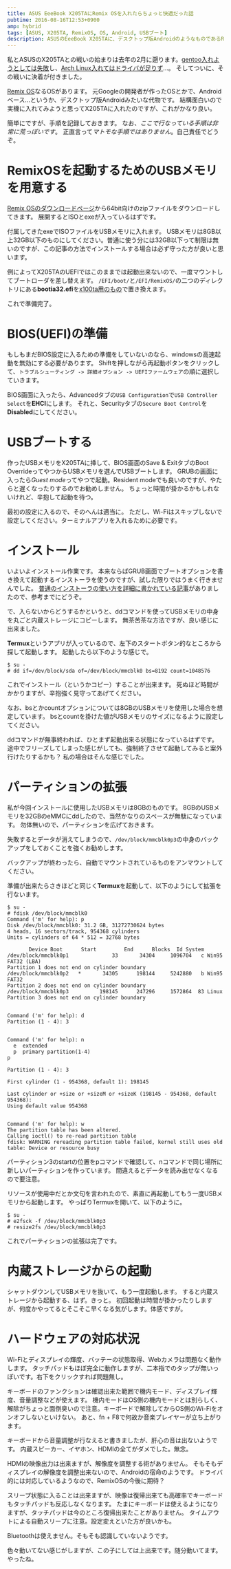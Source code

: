 ```yaml
---
title: ASUS EeeBook X205TAにRemix OSを入れたらちょっと快適だった話
pubtime: 2016-08-16T12:53+0900
amp: hybrid
tags: [ASUS, X205TA, RemixOS, OS, Android, USBブート]
description: ASUSのEeeBook X205TAに、デスクトップ版AndroidのようなものであるRemix OSをインストールする方法です。ハードウェアの対応状況も調査しました。
---
```


私とASUSのX205TAとの戦いの始まりは去年の2月に遡ります。[gentoo入れようとしては失敗](/blog/2015/02/gentoo-into-eeebook.html)し、[Arch Linux入れてはドライバが足りず](/blog/2015/02/archlinux-into-eeebook.html)…。
そしてついに、その戦いに決着が付きました。

[Remix OS](http://www.jide.com/remixos)なるOSがあります。
元Googleの開発者が作ったOSとかで、Androidベース…というか、デスクトップ版Androidみたいな代物です。
結構面白いので実機に入れてみようと思ってX205TAに入れたのですが、これがかなり良い。

簡単にですが、手順を記録しておきます。
なお、*ここで行なっている手順は非常に荒っぽいです*。
正直言って*マトモな手順ではありません*。自己責任でどうぞ。

# RemixOSを起動するためのUSBメモリを用意する
[Remix OSのダウンロードページ](http://www.jide.com/remixos-for-pc#downloadNow)から64bit向けのzipファイルをダウンロードしてきます。
展開するとISOとexeが入っているはずです。

付属してきたexeでISOファイルをUSBメモリに入れます。
USBメモリは8GB以上32GB以下のものにしてください。普通に使う分には32GB以下って制限は無いのですが、この記事の方法でインストールする場合は必ず守った方が良いと思います。

例によってX205TAのUEFIではこのままでは起動出来ないので、一度マウントしてブートローダを差し替えます。
`/EFI/boot/`と`/EFI/RemixOS/`の二つのディレクトリにある**bootia32.efi**を[x100ta用のもの](https://github.com/jfwells/linux-asus-t100ta/blob/master/boot/bootia32.efi)で置き換えます。

これで準備完了。

# BIOS(UEFI)の準備
もしもまだBIOS設定に入るための準備をしていないのなら、windowsの高速起動を無効にする必要があります。
Shiftを押しながら再起動ボタンをクリックして、`トラブルシューティング -> 詳細オプション -> UEFIファームウェア`の順に選択していきます。

BIOS画面に入ったら、Advancedタブの`USB Configuration`で`USB Controller Select`を**EHCI**にします。
それと、Securityタブの`Secure Boot Control`を**Disabled**にしてください。

# USBブートする
作ったUSBメモリをX205TAに挿して、BIOS画面のSave & ExitタブのBoot OverrideってやつからUSBメモリを選んでUSBブートします。
GRUBの画面に入ったら*Guest mode*ってやつで起動。Resident modeでも良いのですが、やたらと遅くなったりするのでお勧めしません。
ちょっと時間が掛かるかもしれないけれど、辛抱して起動を待つ。

最初の設定に入るので、そのへんは適当に。
ただし、Wi-Fiはスキップしないで設定してください。ターミナルアプリを入れるために必要です。

# インストール
いよいよインストール作業です。
本来ならばGRUB画面でブートオプションを書き換えて起動するインストーラを使うのですが、試した限りではうまく行きませんでした。
[普通のインストーラの使い方を詳細に書かれている記事](http://blog.goo.ne.jp/psyna_hone/e/84f8ab6e5808153f3a156d5b2e9f0143)がありましたので、参考までにどうぞ。

で、入らないからどうするかというと、ddコマンドを使ってUSBメモリの中身を丸ごと内蔵ストレージにコピーします。
無茶苦茶な方法ですが、良い感じに出来ました。

**Termux**というアプリが入っているので、左下のスタートボタン的なところから探して起動します。
起動したら以下のような感じで。
```
$ su -
# dd if=/dev/block/sda of=/dev/block/mmcblk0 bs=8192 count=1048576
```

これでインストール（というかコピー）することが出来ます。
死ぬほど時間がかかりますが、辛抱強く見守ってあげてください。

なお、bsとかcountオプションについては8GBのUSBメモリを使用した場合を想定しています。
bsとcountを掛けた値がUSBメモリのサイズになるように設定してください。

ddコマンドが無事終われば、ひとまず起動出来る状態になっているはずです。
途中でフリーズしてしまった感じがしても、強制終了させて起動してみると案外行けたりするかも？ 私の場合はそんな感じでした。

# パーティションの拡張
私が今回インストールに使用したUSBメモリは8GBのものです。
8GBのUSBメモリを32GBのeMMCにddしたので、当然かなりのスペースが無駄になっています。
勿体無いので、パーティションを広げておきます。

失敗するとデータが消えてしまうので、`/dev/block/mmcblk0p3`の中身のバックアップをしておくことを強くお勧めします。

バックアップが終わったら、自動でマウントされているものをアンマウントしてください。

準備が出来たらさきほどと同じく**Termux**を起動して、以下のようにして拡張を行ないます。
```
$ su -
# fdisk /dev/block/mmcblk0
Command ('m' for help): p
Disk /dev/block/mmcblk0: 31.2 GB, 31272730624 bytes
4 heads, 16 sectors/track, 954368 cylinders
Units = cylinders of 64 * 512 = 32768 bytes

       Device Boot      Start         End      Blocks  Id System
/dev/block/mmcblk0p1              33       34304     1096704   c Win95 FAT32 (LBA)
Partition 1 does not end on cylinder boundary
/dev/block/mmcblk0p2   *       34305      198144     5242880   b Win95 FAT32
Partition 2 does not end on cylinder boundary
/dev/block/mmcblk0p3          198145      247296     1572864  83 Linux
Partition 3 does not end on cylinder boundary


Command ('m' for help): d
Partition (1 - 4): 3


Command ('m' for help): n
  e  extended
  p  primary partition(1-4)
p

Partition (1 - 4): 3

First cylinder (1 - 954368, default 1): 198145

Last cylinder or +size or +sizeM or +sizeK (198145 - 954368, default 954368):
Using default value 954368


Command ('m' for help): w
The partition table has been altered.
Calling ioctl() to re-read partition table
fdisk: WARNING rereading partition table failed, kernel still uses old table: Device or resource busy
```
パーティション3のstartの位置をpコマンドで確認して、nコマンドで同じ場所に新しいパーティションを作っています。
間違えるとデータを読み出せなくなるので要注意。

リソースが使用中だとか文句を言われたので、素直に再起動してもう一度USBメモリから起動します。
やっぱりTermuxを開いて、以下のように。
```
$ su -
# e2fsck -f /dev/block/mmcblk0p3
# resize2fs /dev/block/mmcblk0p3
```

これでパーティションの拡張は完了です。

# 内蔵ストレージからの起動
シャットダウンしてUSBメモリを抜いて、もう一度起動します。
すると内蔵ストレージから起動する、はず。きっと。
初回起動は時間が掛かったりしますが、何度かやってるとそこそこ早くなる気がします。体感ですが。

# ハードウェアの対応状況
Wi-Fiとディスプレイの輝度、バッテーの状態取得、Webカメラは問題なく動作します。
タッチパッドもほぼ完全に動作しますが、二本指でのタップが無いっぽいです。右下をクリックすれば問題無し。

キーボードのファンクションは確認出来た範囲で機内モード、ディスプレイ輝度、音量調整などが使えます。
機内モードはOS側の機内モードとは別らしく、解除がちょっと面倒臭いので注意。キーボードで解除してからOS側のWi-Fiをオンオフしないといけない。
あと、fn + F8で何故か音楽プレイヤーが立ち上がります。

キーボードから音量調整が行なえると書きましたが、肝心の音は出ないようです。
内蔵スピーカー、イヤホン、HDMIの全てがダメでした。無念。

HDMIの映像出力は出来ますが、解像度を調整する術がありません。
そもそもディスプレイの解像度を調整出来ないので、Androidの宿命のようです。
ドライバ的には対応しているようなので、RemixOSの今後に期待？

スリープ状態に入ることは出来ますが、映像は復帰出来ても高確率でキーボードもタッチパッドも反応しなくなります。
たまにキーボードは使えるようになりますが、タッチパッドは今のところ復帰出来たことがありません。
タイムアウトによる自動スリープに注意。設定変えといた方が良いかも。

Bluetoothは使えません。そもそも認識していないようです。

色々動いてない感じがしますが、この子にしては上出来です。随分動いてます。やったね。
